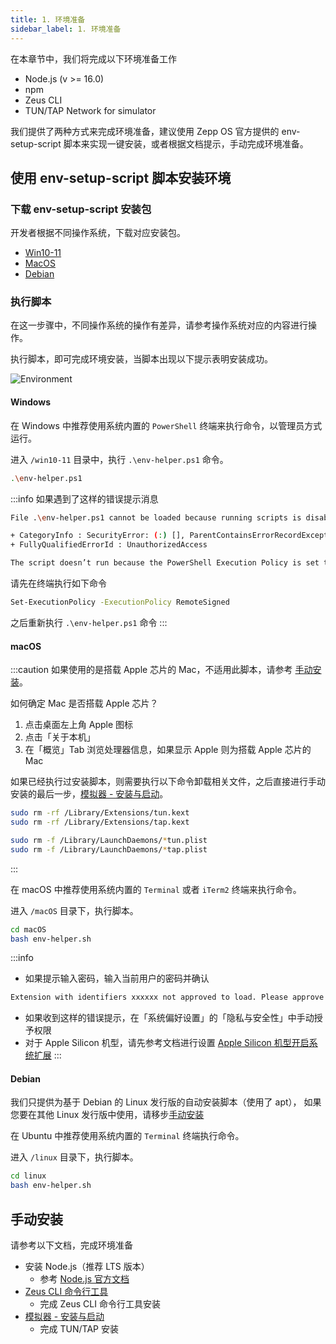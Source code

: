 ```yaml
---
title: 1. 环境准备
sidebar_label: 1. 环境准备
---
```


在本章节中，我们将完成以下环境准备工作

- Node.js (v >= 16.0)
- npm
- Zeus CLI
- TUN/TAP Network for simulator

我们提供了两种方式来完成环境准备，建议使用 Zepp OS 官方提供的 env-setup-script 脚本来实现一键安装，或者根据文档提示，手动完成环境准备。

## 使用 env-setup-script 脚本安装环境

### 下载 env-setup-script 安装包

开发者根据不同操作系统，下载对应安装包。

- [Win10-11](https://bundle-cdn.huami.com/20231024/win10-11.zip)
- [MacOS](https://bundle-cdn.huami.com/20231024/macos.zip)
- [Debian](https://bundle-cdn.huami.com/20231024/linux.zip)

<!-- 项目源码托管在 [Zepp Health Github env-setup-script](https://github.com/zepp-health/env-setup-script)。 -->

### 执行脚本

在这一步骤中，不同操作系统的操作有差异，请参考操作系统对应的内容进行操作。

执行脚本，即可完成环境安装，当脚本出现以下提示表明安装成功。

![Environment](/img/docs/quick-start/environment.png)

#### Windows

在 Windows 中推荐使用系统内置的 `PowerShell` 终端来执行命令，以管理员方式运行。

进入 `/win10-11` 目录中，执行 `.\env-helper.ps1` 命令。

```sh
.\env-helper.ps1
```

:::info
如果遇到了这样的错误提示消息

```sh
File .\env-helper.ps1 cannot be loaded because running scripts is disabled on this system. For more information, see about_Execution_Policies at http://go.microsoft.com/fwlink/?LinkID=135170.

+ CategoryInfo : SecurityError: (:) [], ParentContainsErrorRecordException
+ FullyQualifiedErrorId : UnauthorizedAccess

The script doesn’t run because the PowerShell Execution Policy is set to the default of Restricted.
```

请先在终端执行如下命令

```sh
Set-ExecutionPolicy -ExecutionPolicy RemoteSigned
```

之后重新执行 `.\env-helper.ps1` 命令
:::

#### macOS

:::caution
如果使用的是搭载 Apple 芯片的 Mac，不适用此脚本，请参考 [手动安装](#手动安装)。

如何确定 Mac 是否搭载 Apple 芯片？

1. 点击桌面左上角 Apple 图标
2. 点击「关于本机」
3. 在「概览」Tab 浏览处理器信息，如果显示 Apple 则为搭载 Apple 芯片的 Mac

如果已经执行过安装脚本，则需要执行以下命令卸载相关文件，之后直接进行手动安装的最后一步，[模拟器 - 安装与启动](../tools/simulator/setup.md)。

```sh
sudo rm -rf /Library/Extensions/tun.kext
sudo rm -rf /Library/Extensions/tap.kext

sudo rm -f /Library/LaunchDaemons/*tun.plist
sudo rm -f /Library/LaunchDaemons/*tap.plist
```
:::

在 macOS 中推荐使用系统内置的 `Terminal` 或者 `iTerm2` 终端来执行命令。

进入 `/macOS` 目录下，执行脚本。

```sh
cd macOS
bash env-helper.sh
```

:::info
- 如果提示输入密码，输入当前用户的密码并确认

```sh
Extension with identifiers xxxxxx not approved to load. Please approve using System Preferences.
```
- 如果收到这样的错误提示，在「系统偏好设置」的「隐私与安全性」中手动授予权限
- 对于 Apple Silicon 机型，请先参考文档进行设置 [Apple Silicon 机型开启系统扩展](../../guides/faq/apple-silicon.md)
:::

#### Debian

我们只提供为基于 Debian 的 Linux 发行版的自动安装脚本（使用了 apt），
如果您要在其他 Linux 发行版中使用，请移步[手动安装](#手动安装)


在 Ubuntu 中推荐使用系统内置的 `Terminal` 终端执行命令。

进入 `/linux` 目录下，执行脚本。

```sh
cd linux
bash env-helper.sh
```

## 手动安装

请参考以下文档，完成环境准备

- 安装 Node.js（推荐 LTS 版本）
  - 参考 [Node.js 官方文档](https://nodejs.org/)
- [Zeus CLI 命令行工具](../tools/cli/index.md)
  - 完成 Zeus CLI 命令行工具安装
- [模拟器 - 安装与启动](../tools/simulator/setup.md)
  - 完成 TUN/TAP 安装

